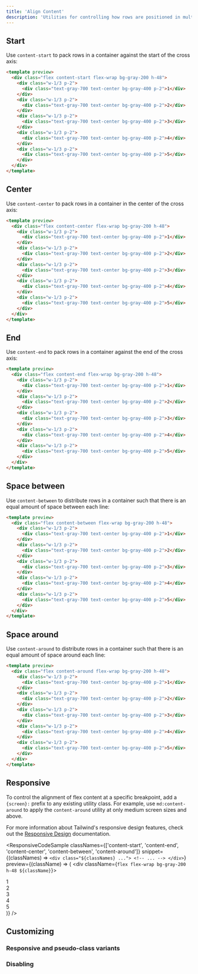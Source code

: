 ```yaml
---
title: 'Align Content'
description: 'Utilities for controlling how rows are positioned in multi-row flex and grid containers.'
---
```




## Start

Use `content-start` to pack rows in a container against the start of the cross axis:

```html
<template preview>
  <div class="flex content-start flex-wrap bg-gray-200 h-48">
    <div class="w-1/3 p-2">
      <div class="text-gray-700 text-center bg-gray-400 p-2">1</div>
    </div>
    <div class="w-1/3 p-2">
      <div class="text-gray-700 text-center bg-gray-400 p-2">2</div>
    </div>
    <div class="w-1/3 p-2">
      <div class="text-gray-700 text-center bg-gray-400 p-2">3</div>
    </div>
    <div class="w-1/3 p-2">
      <div class="text-gray-700 text-center bg-gray-400 p-2">4</div>
    </div>
    <div class="w-1/3 p-2">
      <div class="text-gray-700 text-center bg-gray-400 p-2">5</div>
    </div>
  </div>
</template>
```

## Center

Use `content-center` to pack rows in a container in the center of the cross axis:

```html
<template preview>
  <div class="flex content-center flex-wrap bg-gray-200 h-48">
    <div class="w-1/3 p-2">
      <div class="text-gray-700 text-center bg-gray-400 p-2">1</div>
    </div>
    <div class="w-1/3 p-2">
      <div class="text-gray-700 text-center bg-gray-400 p-2">2</div>
    </div>
    <div class="w-1/3 p-2">
      <div class="text-gray-700 text-center bg-gray-400 p-2">3</div>
    </div>
    <div class="w-1/3 p-2">
      <div class="text-gray-700 text-center bg-gray-400 p-2">4</div>
    </div>
    <div class="w-1/3 p-2">
      <div class="text-gray-700 text-center bg-gray-400 p-2">5</div>
    </div>
  </div>
</template>
```

## End

Use `content-end` to pack rows in a container against the end of the cross axis:

```html
<template preview>
  <div class="flex content-end flex-wrap bg-gray-200 h-48">
    <div class="w-1/3 p-2">
      <div class="text-gray-700 text-center bg-gray-400 p-2">1</div>
    </div>
    <div class="w-1/3 p-2">
      <div class="text-gray-700 text-center bg-gray-400 p-2">2</div>
    </div>
    <div class="w-1/3 p-2">
      <div class="text-gray-700 text-center bg-gray-400 p-2">3</div>
    </div>
    <div class="w-1/3 p-2">
      <div class="text-gray-700 text-center bg-gray-400 p-2">4</div>
    </div>
    <div class="w-1/3 p-2">
      <div class="text-gray-700 text-center bg-gray-400 p-2">5</div>
    </div>
  </div>
</template>
```

## Space between

Use `content-between` to distribute rows in a container such that there is an equal amount of space between each line:

```html
<template preview>
  <div class="flex content-between flex-wrap bg-gray-200 h-48">
    <div class="w-1/3 p-2">
      <div class="text-gray-700 text-center bg-gray-400 p-2">1</div>
    </div>
    <div class="w-1/3 p-2">
      <div class="text-gray-700 text-center bg-gray-400 p-2">2</div>
    </div>
    <div class="w-1/3 p-2">
      <div class="text-gray-700 text-center bg-gray-400 p-2">3</div>
    </div>
    <div class="w-1/3 p-2">
      <div class="text-gray-700 text-center bg-gray-400 p-2">4</div>
    </div>
    <div class="w-1/3 p-2">
      <div class="text-gray-700 text-center bg-gray-400 p-2">5</div>
    </div>
  </div>
</template>
```

## Space around

Use `content-around` to distribute rows in a container such that there is an equal amount of space around each line:

```html
<template preview>
  <div class="flex content-around flex-wrap bg-gray-200 h-48">
    <div class="w-1/3 p-2">
      <div class="text-gray-700 text-center bg-gray-400 p-2">1</div>
    </div>
    <div class="w-1/3 p-2">
      <div class="text-gray-700 text-center bg-gray-400 p-2">2</div>
    </div>
    <div class="w-1/3 p-2">
      <div class="text-gray-700 text-center bg-gray-400 p-2">3</div>
    </div>
    <div class="w-1/3 p-2">
      <div class="text-gray-700 text-center bg-gray-400 p-2">4</div>
    </div>
    <div class="w-1/3 p-2">
      <div class="text-gray-700 text-center bg-gray-400 p-2">5</div>
    </div>
  </div>
</template>
```

## Responsive

To control the alignment of flex content at a specific breakpoint, add a `{screen}:` prefix to any existing utility class. For example, use `md:content-around` to apply the `content-around` utility at only medium screen sizes and above.

For more information about Tailwind's responsive design features, check out the [Responsive Design](/docs/responsive-design) documentation.

<ResponsiveCodeSample
  classNames={['content-start', 'content-end', 'content-center', 'content-between', 'content-around']}
  snippet={(classNames) => `
    <div class="${classNames} ...">
      <!-- ... -->
    </div>
  `}
  preview={(className) => (
    <div className={`flex flex-wrap bg-gray-200 h-48 ${className}`}>
      <div className="w-1/3 p-2">
        <div className="text-gray-700 text-center bg-gray-400 p-2">1</div>
      </div>
      <div className="w-1/3 p-2">
        <div className="text-gray-700 text-center bg-gray-400 p-2">2</div>
      </div>
      <div className="w-1/3 p-2">
        <div className="text-gray-700 text-center bg-gray-400 p-2">3</div>
      </div>
      <div className="w-1/3 p-2">
        <div className="text-gray-700 text-center bg-gray-400 p-2">4</div>
      </div>
      <div className="w-1/3 p-2">
        <div className="text-gray-700 text-center bg-gray-400 p-2">5</div>
      </div>
    </div>
  )}
/>

## Customizing

### Responsive and pseudo-class variants

<Variants plugin="alignContent" name="align-content" />

### Disabling

<Disabling plugin="alignContent" name="align-content" />

